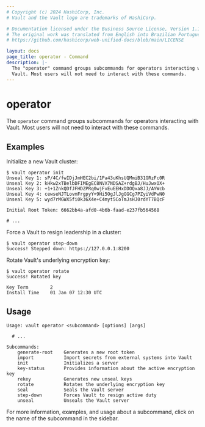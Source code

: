 ```yaml
---
# Copyright (c) 2024 HashiCorp, Inc.
# Vault and the Vault logo are trademarks of HashiCorp.

# Documentation licensed under the Business Source License, Version 1.1.
# The original work was translated from English into Brazilian Portuguese.
# https://github.com/hashicorp/web-unified-docs/blob/main/LICENSE

layout: docs
page_title: operator - Command
description: |-
  The "operator" command groups subcommands for operators interacting with
  Vault. Most users will not need to interact with these commands.
---
```


# operator

The `operator` command groups subcommands for operators interacting with Vault.
Most users will not need to interact with these commands.

## Examples

Initialize a new Vault cluster:

```shell-session
$ vault operator init
Unseal Key 1: sP/4C/fwIDjJmHEC2bi/1Pa43uKhsUQMmiB31GRzFc0R
Unseal Key 2: kHkw2xTBelbDFIMEgEC8NVX7NDSAZ+rdgBJ/HuJwxOX+
Unseal Key 3: +1+1ZnkQDfJFHDZPRq0wjFxEuEEHxDDOQxa8JJ/AYWcb
Unseal Key 4: cewseNJTLovmFrgpyY+9Hi5OgJlJgGGCg7PZyiVdPwN0
Unseal Key 5: wyd7rMGWX5fi0k36X4e+C4myt5CoTmJsHJ0rdYT7BQcF

Initial Root Token: 6662bb4a-afd0-4b6b-faad-e237fb564568

# ...
```

Force a Vault to resign leadership in a cluster:

```shell-session
$ vault operator step-down
Success! Stepped down: https://127.0.0.1:8200
```

Rotate Vault's underlying encryption key:

```shell-session
$ vault operator rotate
Success! Rotated key

Key Term        2
Install Time    01 Jan 07 12:30 UTC
```

## Usage

```text
Usage: vault operator <subcommand> [options] [args]

  # ...

Subcommands:
    generate-root    Generates a new root token
    import           Import secrets from external systems into Vault
    init             Initializes a server
    key-status       Provides information about the active encryption key
    rekey            Generates new unseal keys
    rotate           Rotates the underlying encryption key
    seal             Seals the Vault server
    step-down        Forces Vault to resign active duty
    unseal           Unseals the Vault server
```

For more information, examples, and usage about a subcommand, click on the name
of the subcommand in the sidebar.
